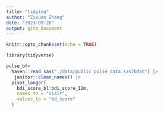 ```yaml
---
title: "tidying"
author: "Zixuan Zhang"
date: "2023-09-26"
output: gitb_document
---
```


```r
knitr::opts_chunk$set(echo = TRUE)
```


```r
library(tidyverse)
```
```r
pulse_bf=
  haven::read_sas("./data/public_pulse_data.sas7bdat") |>
   janitor::clean_names() |>
  pivot_longer(
    bdi_score_bl:bdi_score_12m,
    names_to = "visit",
    values_to = "bd_score"
  )

```

